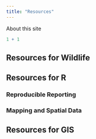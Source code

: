 ---
title: "Resources"
---

About this site

```{r}
1 + 1
```

## Resources for **Wildlife**


## Resources for **R**
### Reproducible Reporting
### Mapping and Spatial Data

## Resources for **GIS**